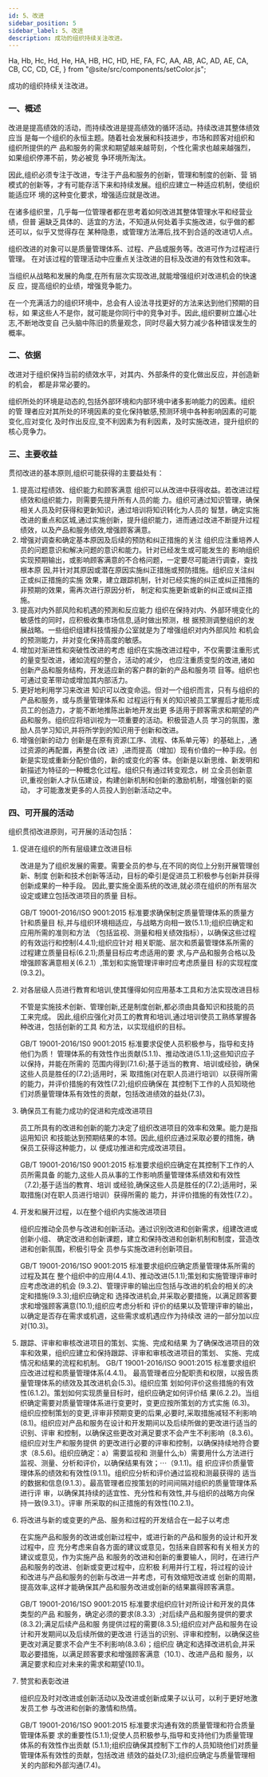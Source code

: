 ```yaml
---
id: 5、改进
sidebar_position: 5
sidebar_label: 5、改进
description: 成功的组织持续关注改进。
---
```


  Ha,
  Hb,
  Hc,
  Hd,
  He,
  HA,
  HB,
  HC,
  HD,
  HE,
  FA,
  FC,
  AA,
  AB,
  AC,
  AD,
  AE,
  CA,
  CB,
  CC,
  CD,
  CE,
} from "@site/src/components/setColor.js";

<AE>成功的组织持续关注改进。</AE>

### 一、概述

改进是提高绩效的活动，而持续改进是提高绩效的循环活动。持续改进其整体绩效应当
是每一个组织的永恒主题。随着社会发展和科技进步，市场和顾客对组织和组织所提供的产
品和服务的需求和期望越来越苛刻，个性化需求也越来越强烈，如果组织停滞不前，势必被竞
争环境所淘汰。

因此,组织必须专注于改进，专注于产品和服务的创新，管理和制度的创新、营
销模式的创新等，才有可能存活下来和持续发展。组织应建立一种适应机制，使组织能适应环
境的这种变化要求，增强适应就是改进。

在诸多组织里，几乎每一位管理者都在思考着如何改进其整体管理水平和经营业绩，但普
遍缺乏具体的、适宜的方法，不知道从何处着手实施改进，似乎做的都还可以，似乎又觉得存在
某种隐患，或管理方法滞后,找不到合适的改进切人点。

组织改进的对象可以是质量管理体系、过程、产品或服务等。改进可作为过程进行管理。
在对该过程的管理活动中应重点关注改进的目标及改进的有效性和效率。

当组织从战略和发展的角度,在所有层次实现改进,就能增强组织对改进机会的快速反
应，提高组织的业绩，增强竞争能力。

在一个充满活力的组织环境中，总会有人设法寻找更好的方法来达到他们预期的目标，如
果这些人不是你，就可能是你同行中的竞争对手。因此,组织要树立雄心壮志,不断地改变自
己头脑中陈旧的质量观念，同时尽最大努力减少各种错误发生的概率。

### 二、依据

改进对于组织保持当前的绩效水平，对其内、外部条件的变化做出反应，并创造新的机会，
都是非常必要的。

组织所处的环境是动态的,包括外部环境和内部环境中诸多影响能力的因素。组织的管
理者应对其所处的环境因素的变化保持敏感,预测环境中各种影响因素的可能变化,应对变化
及时作出反应,变不利因素为有利因素，及时实施改进，提升组织的核心竞争力。

### 三、主要收益

贯彻改进的基本原则,组织可能获得的主要益处有：

1. 提高过程绩效、组织能力和顾客满意
   组织可以从改进中获得收益。若改进过程绩效和组织能力，则需要先提升所有人员的能
   力。组织可通过知识管理，确保相关人员及时获得和更新知识，通过培训将知识转化为人员的
   智慧，确定实施改进的重点和区城,通过实施创新，提升组织能力，进而通过改进不断提升过程
   绩效，以及产品和服务绩效,增强顾客满意。
2. 增强对调查和确定基本原因及后续的预防和纠正措施的关注
   组织应注重培养人员的问题意识和解决问题的意识和能力。针对已经发生或可能发生的
   影响组织实现预期输出，或影响顾客满意的不合格问题，一定要尽可能进行调查，查找根本原
   因,并针对其原因或潜在原因实施纠正措施或预防措施。组织应关注纠正或纠正措施的实施
   效果，建立跟踪机制，针对已经实施的纠正或纠正措施的非预期的效果，需再次进行原因分析，
   制定和实施更新或新的纠正或纠正措施。
3. 提高对内外部风险和机遇的预測和反应能力
   组织在保持对内、外部环境变化的敏感性的同时，应积极收集市场信息,适时做出预测，根
   据预测调整组织的发展战略。一些组织组建科技情报办公室就是为了增强组织对内外部风险
   和机会的预测能力，并对变化保持高度的敏感。
4. 增加对渐进性和突破性改进的考虑
   组织在实施改进过程中，不仅需要注重形式的量变型改进，诸如流程的整合，活动的减少，
   也应注重质变型的改进,诸如创新产品和服务结构，开发适应新的客户群的新的产品和服务项
   目等。组织也可通过变革带动或增加其内部活力。
5. 更好地利用学习来改进
   知识可以改变命运。但对一个组织而言，只有与组织的产品和服务，或与质量管理体系和
   过程运行有关的知识被员工掌握后才能形成员工的创造力，才能不断地推陈出新地开发出更
   多适用于顾客需求和期望的产品和服务。组织应将培训视为一项重要的活动。积极营造人员
   学习的氛围，激励人员学习知识,并将所学到的知识用于创新和改进。
6. 增强创新的动力
   创新是在原有资源(工序、流程、体系单元等）的基础上，,通过资源的再配置，再整合(改
   进）,进而提高（增加）现有价值的一种手段。创新是实现或重新分配价值的，新的或变化的客
   体。创新是以新思维、新发明和新描述为特征的一种概念化过程。组织只有通过转变观念，树
   立全员创新意识,重视创新人才队伍建设，构建创新机制和创新的激励机制，增强创新的驱动，
   才可能激发更多的人员投人到创新活动之中。

### 四、可开展的活动

组织贯彻改进原则，可开展的活动包括：

1. 促进在组织的所有层级建立改进目标

   改进是为了组织发展的需要。需要全员的参与,在不同的岗位上分别开展管理创新、制度
   创新和技术创新等活动，目标的牵引是促进员工积极参与创新并获得创新成果的一种手段。
   因此,要实施全面系统的改进,就必须在组织的所有层次设定或建立包括改进项目的质量
   目标。

   GB/T 19001-2016/ISO 9001:2015 标准要求确保制定质量管理体系的质量方针和质量目
   标,并与组织环境相适应，与战略方向相一致(5.1.1);组织应确定和应用所需的准则和方法
   （包括监视、测量和相关绩效指标），以确保这些过程的有效运行和控制(4.4.1);组织应针对
   相关职能、层次和质最管理体系所需的过程建立质量目标(6.2.1);质量目标应考虑适用的要
   求,与产品和服务合格以及增强顾客满意相关(6.2.1）,策划和实施管理评审时应考虑质量目
   标的实现程度(9.3.2)。
2. 对各层级人员进行教育和培训,使其懂得如何应用基本工具和方法实现改进目标

   不管是实施技术创新、管理创新,还是制度创新,都必须由具备知识和技能的员工来完成。
   因此,组织应强化对员工的教育和培训,通过培训使员工熟练掌握各种改进，包括创新的工具
   和方法，以实现组织的目标。

   GB/T 19001-2016/1S0 9001:2015 标准要求促使人员积极参与，指导和支持他们为质！
   管理体系的有效性作出贡献(5.1.1)、推动改进(5.1.1);这些知识应子以保持，并能在所需的
   范围内得到(7.1.6);基于适当的教育、培训或经验，确保这些人员是胜任的(7.2);适用时，采
   取措施(对在职人员进行培训）以获得所需的能力，并评价措施的有效性(7.2);组织应确保在
   其控制下工作的人员知晓他们对质量管理体系有效性的贡献，包括改进绩效的益处(7.3)。
3. 确保员工有能力成功的促进和完成改进项目

   员工所具有的改进和创新的能力决定了组织改进项目的效率和效果。能力是指运用知识
   和技能达到预期结果的本领。因此,组织应通过采取必要的措施，确保员工获得这种能力，以
   便成功推进和完成改进项目。

   GB/T 19001-2016/1S0 9001:2015 标准要求组织应确定在其控制下工作的人员所需具备
   的能力,这些人员从事的工作影响质量管理体系绩效和有效性（7.2);基于适当的教育、培训
   或经验,确保这些人员是胜任的(7.2);适用时，采取措施(对在职人员进行培训）获得所需的
   能力，并评价措施的有效性(7.2）。
4. 开发和展开过程，以在整个组织内实施改进项目

   组织应推动全员参与改进和创新活动。通过识别改进和创新需求，组建改进或创新小组、
   确定改进和创新课题，建立和保持改进和创新机制和制度，营造改进和创新氛围，积极引导全
   员参与实施改进利创新项目。

   GB/T 19001-2016/1SO 9001:2015 标准要求组织应确定质量管理体系所需的过程及其在
   整个组织中的应用(4.4.1)、推动改进(5.1.1);策划和实施管理评审时应考虑改进的机会
   (9.3.2)、管理评审的输出应包括与改进的机会的相关的决定和措施(9.3.3);组织应确定和
   选择改进机会,并采取必要措施，以满足顾客要求和增强顾客满意(10.1);组织应考虑分析和
   评价的结果以及管理评审的输出，以确定是否存在需求或机週，这些需求或机遇应作为持续改
   进的一部分加以应对(10.3)。
5. 跟踪、评审和审核改进项目的策划、实施、完成和结果
   为了确保改进项目的效率和效果，组织应建立和保持跟踪、评审和审核改进项目的策划、
   实施、完成情况和结果的流程和机制。
   GB/T 19001-2016/ISO 9001:2015 标准要求组织应改进过程和质量管理体系(4.4.1)。
   最高管理者应分配职责和权限，以报告质量管理体系的绩效及其改进机会(5.3)。组织应策
   划如何评价这些措施的有效性(6.1.2)。策划如何实现质量目标时，组织应确定如何评价结
   果(6.2.2)。当组织确定需要对质量管理体系进行变更时，变更应按所策划的方式实施
   (6.3)。组织应控制策划的变更,评审非预期变更的后果,必要时,采取措施减轻不利影响
   (8.1)。组织应对产品和服务在设计和开发期间以及后续所做的更改进行适当的识别、评审
   和控制，以确保这些更改对满足要求不会产生不利影响（8.3.6)。组织应对生产和服务提供
   的更改进行必要的评审和控制，以确保持续地符合要求（8.5.6)。组织应确定：a）需要监视和
   测量什么;b）需要用什么方法进行监视、测量、分析和评价，以确保结果有效；⋯（9.1.1)。组
   织应评价质量管理体系的绩效和有效性(9.1.1)。组织应分析和评价通过监视和测最获得的
   适当的数据和信息(9.1.3）。最高管理者应按策划的时间间隔对组织的质量管理体系进行评
   审，以确保其持续的适宜性、充分性和有效性,并与组织的战略方向保持一致(9.3.1）。评审
   所采取的纠正措施的有效性(10.2.1)。
6. 将改进与新的或变更的产品、服务和过程的开发结合在一起子以考虑

   在实施产品和服务的改进或创新过程中，或进行新的产品和服务的设计和开发过程中，应
   充分考虑来自各方面的建议或意见，包括来自顾客和有关相关方的建议或意见，作为实施产品
   和服务的改进和创新的重要输人，同时，在进行产品和服务的改进、创新或变更过程中，应积极
   利用并行工程，将过程的设计 和改进与产品和服务的创新与改进一并考虑，可有效缩短改进或
   创新的周期，提高效率,这样才能确保其产品和服务改进或创新的结果赢得顾客满意。

   GB/T 19001-2016/1SO 9001:2015 标准要求组织应针对所设计和开发的具体类型的产品
   和服务，确定必须的要求(8.3.3）;对后续产品和服务提供的要求(8.3.2);满足后续产品和服
   务提供过程的需要(8.3.5);组织应对产品和服务在设计和开发期间以及后续所做的更改进
   行适当的识别、评审和控制，以确保这些更改对满足要求不会产生不利影响(8.3.6)；组织应
   确定和选择改进机会,并采取必要措施，以满足顾客要求和增强顾客满意（10.1）、改进产品和
   服务，以满足要求和应对未来的需求和期望(10.1)。
7. 赞赏和表彰改进

   组织应及时对改进或创新活动以及改进或创新成果子以认可，以利于更好地激发员工参
   与改进和创新的激情和热情。

   GB/T 19001-2016/1SO 9001:2015 标准要求沟通有效的质量管理和符合质量管理体系要
   求的重要性(5.1.1);促使人员积极参与,指导和支持他们为质量管理体系的有效性作出贡献
   (5.1.1);组织应确保其控制下工作的人员知晓他们对质量管理体系有效性的贡献，包括改进
   绩效的益处(7.3);组织应确定与质量管理相关的内部和外部沟通(7.4)。
